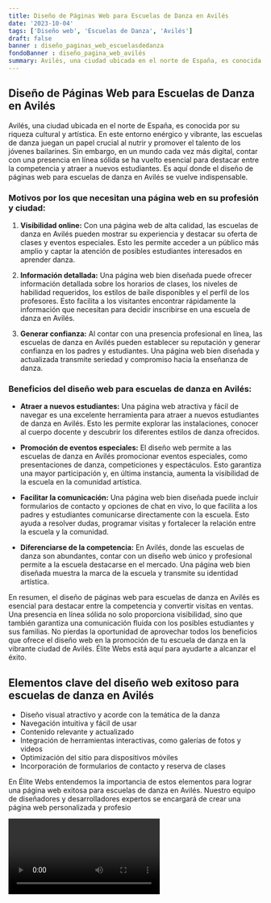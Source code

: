 ```yaml
---
title: Diseño de Páginas Web para Escuelas de Danza en Avilés
date: '2023-10-04'
tags: ['Diseño web', 'Escuelas de Danza', 'Avilés']
draft: false
banner : diseño_paginas_web_escuelasdedanza
fondoBanner : diseño_pagina_web_avilés
summary: Avilés, una ciudad ubicada en el norte de España, es conocida por su riqueza cultural y artística. En este entorno enérgico y vibrante, las escuelas de danza juegan un papel crucial al nutrir y promover el talento de los jóvenes bailarines. Sin embargo, en un mundo cada vez más digital, contar con una presencia en línea sólida se ha vuelto esencial para destacar entre la competencia y atraer a nuevos estudiantes. Es aquí donde el diseño de páginas web para escuelas de danza en Avilés se vuelve indispensable.
---
```


## Diseño de Páginas Web para Escuelas de Danza en Avilés

Avilés, una ciudad ubicada en el norte de España, es conocida por su riqueza cultural y artística. En este entorno enérgico y vibrante, las escuelas de danza juegan un papel crucial al nutrir y promover el talento de los jóvenes bailarines. Sin embargo, en un mundo cada vez más digital, contar con una presencia en línea sólida se ha vuelto esencial para destacar entre la competencia y atraer a nuevos estudiantes. Es aquí donde el diseño de páginas web para escuelas de danza en Avilés se vuelve indispensable.

### Motivos por los que necesitan una página web en su profesión y ciudad:

1. **Visibilidad online:** Con una página web de alta calidad, las escuelas de danza en Avilés pueden mostrar su experiencia y destacar su oferta de clases y eventos especiales. Esto les permite acceder a un público más amplio y captar la atención de posibles estudiantes interesados en aprender danza.

2. **Información detallada:** Una página web bien diseñada puede ofrecer información detallada sobre los horarios de clases, los niveles de habilidad requeridos, los estilos de baile disponibles y el perfil de los profesores. Esto facilita a los visitantes encontrar rápidamente la información que necesitan para decidir inscribirse en una escuela de danza en Avilés.

3. **Generar confianza:** Al contar con una presencia profesional en línea, las escuelas de danza en Avilés pueden establecer su reputación y generar confianza en los padres y estudiantes. Una página web bien diseñada y actualizada transmite seriedad y compromiso hacia la enseñanza de danza.

### Beneficios del diseño web para escuelas de danza en Avilés:

- **Atraer a nuevos estudiantes:** Una página web atractiva y fácil de navegar es una excelente herramienta para atraer a nuevos estudiantes de danza en Avilés. Esto les permite explorar las instalaciones, conocer al cuerpo docente y descubrir los diferentes estilos de danza ofrecidos.

- **Promoción de eventos especiales:** El diseño web permite a las escuelas de danza en Avilés promocionar eventos especiales, como presentaciones de danza, competiciones y espectáculos. Esto garantiza una mayor participación y, en última instancia, aumenta la visibilidad de la escuela en la comunidad artística.

- **Facilitar la comunicación:** Una página web bien diseñada puede incluir formularios de contacto y opciones de chat en vivo, lo que facilita a los padres y estudiantes comunicarse directamente con la escuela. Esto ayuda a resolver dudas, programar visitas y fortalecer la relación entre la escuela y la comunidad.

- **Diferenciarse de la competencia:** En Avilés, donde las escuelas de danza son abundantes, contar con un diseño web único y profesional permite a la escuela destacarse en el mercado. Una página web bien diseñada muestra la marca de la escuela y transmite su identidad artística.

En resumen, el diseño de páginas web para escuelas de danza en Avilés es esencial para destacar entre la competencia y convertir visitas en ventas. Una presencia en línea sólida no solo proporciona visibilidad, sino que también garantiza una comunicación fluida con los posibles estudiantes y sus familias. No pierdas la oportunidad de aprovechar todos los beneficios que ofrece el diseño web en la promoción de tu escuela de danza en la vibrante ciudad de Avilés. Élite Webs está aquí para ayudarte a alcanzar el éxito.

<GifSeo />

<Cta />

## Elementos clave del diseño web exitoso para escuelas de danza en Avilés

- Diseño visual atractivo y acorde con la temática de la danza
- Navegación intuitiva y fácil de usar
- Contenido relevante y actualizado
- Integración de herramientas interactivas, como galerías de fotos y videos
- Optimización del sitio para dispositivos móviles
- Incorporación de formularios de contacto y reserva de clases

En Élite Webs entendemos la importancia de estos elementos para lograr una página web exitosa para escuelas de danza en Avilés. Nuestro equipo de diseñadores y desarrolladores expertos se encargará de crear una página web personalizada y profesio

<Video />

<CtaBot job='Escuelas de Danza' city='Avilés'/>

<Gmaps query='Avilés+españa+maps' />